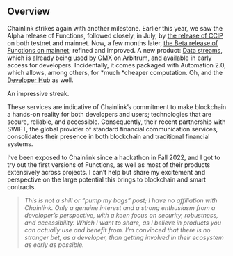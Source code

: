 
## Overview

Chainlink strikes again with another milestone. Earlier this year, we saw the Alpha release of Functions, followed closely, in July, by [the release of CCIP](https://twitter.com/0xpolarzero/status/1681279109144494083) on both testnet and mainnet. Now, a few months later, [the Beta release of Functions on mainnet](https://twitter.com/MaxwellMelcher/status/1708851003175411754); refined and improved. A new product: [Data streams](https://twitter.com/chainlink/status/1708844584296485368), which is already being used by GMX on Arbitrum, and available in early access for developers. Incidentally, it comes packaged with Automation 2.0, which allows, among others, for *much *cheaper computation. Oh, and the [Developer Hub](https://dev.chain.link/) as well.

An impressive streak.

These services are indicative of Chainlink’s commitment to make blockchain a hands-on reality for both developers and users; technologies that are secure, reliable, and accessible. Consequently, their recent partnership with SWIFT, the global provider of standard financial communication services, consolidates their presence in both blockchain and traditional financial systems.

I’ve been exposed to Chainlink since a hackathon in Fall 2022, and I got to try out the first versions of Functions, as well as most of their products extensively across projects. I can’t help but share my excitement and perspective on the large potential this brings to blockchain and smart contracts.

> _This is not a shill or “pump my bags” post; I have no affiliation with Chainlink. Only a genuine interest and a strong enthusiasm from a developer’s perspective, with a keen focus on security, robustness, and accessibility. Which I want to share, as I believe in products you can actually use and benefit from. I’m convinced that there is no stronger bet, as a developer, than getting involved in their ecosystem as early as possible._

